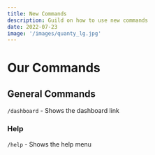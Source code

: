 ```yaml
---
title: New Commands
description: Guild on how to use new commands
date: 2022-07-23
image: '/images/quanty_lg.jpg'
---
```


# Our Commands

## General Commands

`/dashboard` - Shows the dashboard link

### Help

`/help` - Shows the help menu
